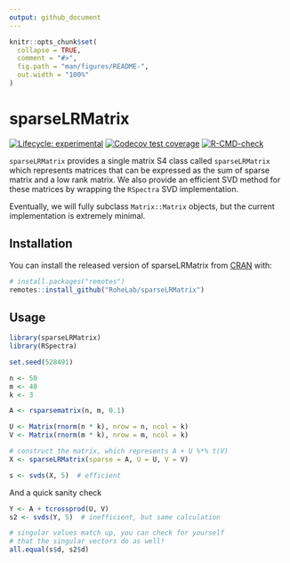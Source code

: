 ```yaml
---
output: github_document
---
```


<!-- README.md is generated from README.Rmd. Please edit that file -->

```r
knitr::opts_chunk$set(
  collapse = TRUE,
  comment = "#>",
  fig.path = "man/figures/README-",
  out.width = "100%"
)
```

# sparseLRMatrix

<!-- badges: start -->
[![Lifecycle: experimental](https://img.shields.io/badge/lifecycle-experimental-orange.svg)](https://www.tidyverse.org/lifecycle/#experimental)
[![Codecov test coverage](https://codecov.io/gh/RoheLab/sparseLRMatrix/branch/master/graph/badge.svg)](https://codecov.io/gh/RoheLab/sparseLRMatrix?branch=master)
[![R-CMD-check](https://github.com/RoheLab/sparseLRMatrix/workflows/R-CMD-check/badge.svg)](https://github.com/RoheLab/sparseLRMatrix/actions)
<!-- badges: end -->

`sparseLRMatrix` provides a single matrix S4 class called `sparseLRMatrix` which represents matrices that can be expressed as the sum of sparse matrix and a low rank matrix. We also provide an efficient SVD method for these matrices by wrapping the `RSpectra` SVD implementation.

Eventually, we will fully subclass `Matrix::Matrix` objects, but the current implementation is extremely minimal.

## Installation

You can install the released version of sparseLRMatrix from [CRAN](https://CRAN.R-project.org) with:

``` r
# install.packages("remotes")
remotes::install_github("RoheLab/sparseLRMatrix")
```

## Usage

```r
library(sparseLRMatrix)
library(RSpectra)

set.seed(528491)

n <- 50
m <- 40
k <- 3

A <- rsparsematrix(n, m, 0.1)

U <- Matrix(rnorm(n * k), nrow = n, ncol = k)
V <- Matrix(rnorm(m * k), nrow = m, ncol = k)

# construct the matrix, which represents A + U %*% t(V)
X <- sparseLRMatrix(sparse = A, U = U, V = V)

s <- svds(X, 5)  # efficient
```

And a quick sanity check

```r
Y <- A + tcrossprod(U, V)
s2 <- svds(Y, 5)  # inefficient, but same calculation

# singular values match up, you can check for yourself
# that the singular vectors do as well!
all.equal(s$d, s2$d)
```

